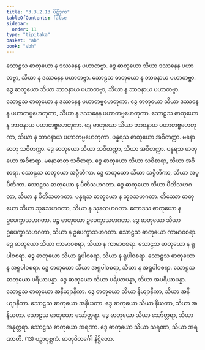 ```yaml
---
title: "3.3.2.13 ပိဋ္ဌိဒုက"
tableOfContents: false
sidebar:
  order: 11
type: "tipitaka"
basket: "ab"
book: "vbh"
---
```



<DynamicBreadcrumb />

<Paragraph number="709" book="vbh">
သောဠသ ဓာတုယော န ဒဿနေန ပဟာတဗ္ဗာ. ဒွေ ဓာတုယော သိယာ ဒဿနေန ပဟာတဗ္ဗာ, သိယာ န ဒဿနေန ပဟာတဗ္ဗာ. သောဠသ ဓာတုယော န ဘာဝနာယ ပဟာတဗ္ဗာ. ဒွေ ဓာတုယော သိယာ ဘာဝနာယ ပဟာတဗ္ဗာ, သိယာ န ဘာဝနာယ ပဟာတဗ္ဗာ. သောဠသ ဓာတုယော န ဒဿနေန ပဟာတဗ္ဗဟေတုကာ. ဒွေ ဓာတုယော သိယာ ဒဿနေန ပဟာတဗ္ဗဟေတုကာ, သိယာ န ဒဿနေန ပဟာတဗ္ဗဟေတုကာ. သောဠသ ဓာတုယော န ဘာဝနာယ ပဟာတဗ္ဗဟေတုကာ. ဒွေ ဓာတုယော သိယာ ဘာဝနာယ ပဟာတဗ္ဗဟေတုကာ, သိယာ န ဘာဝနာယ ပဟာတဗ္ဗဟေတုကာ.
</Paragraph>

<Paragraph number="710" book="vbh">
ပန္နရသ ဓာတုယော အဝိတက္ကာ. မနောဓာတု သဝိတက္ကာ. ဒွေ ဓာတုယော သိယာ သဝိတက္ကာ, သိယာ အဝိတက္ကာ. ပန္နရသ ဓာတုယော အဝိစာရာ. မနောဓာတု သဝိစာရာ. ဒွေ ဓာတုယော သိယာ သဝိစာရာ, သိယာ အဝိစာရာ. သောဠသ ဓာတုယော အပ္ပီတိကာ. ဒွေ ဓာတုယော သိယာ သပ္ပီတိကာ, သိယာ အပ္ပီတိကာ. သောဠသ ဓာတုယော န ပီတိသဟဂတာ. ဒွေ ဓာတုယော သိယာ ပီတိသဟဂတာ, သိယာ န ပီတိသဟဂတာ. ပန္နရသ ဓာတုယော န သုခသဟဂတာ. တိဿော ဓာတုယော သိယာ သုခသဟဂတာ, သိယာ န သုခသဟဂတာ. ဧကာဒသ ဓာတုယော န ဥပေက္ခာသဟဂတာ. ပဉ္စ ဓာတုယော ဥပေက္ခာသဟဂတာ. ဒွေ ဓာတုယော သိယာ ဥပေက္ခာသဟဂတာ, သိယာ န ဥပေက္ခာသဟဂတာ.
</Paragraph>

<Paragraph number="711" book="vbh">
သောဠသ ဓာတုယော ကာမာဝစရာ. ဒွေ ဓာတုယော သိယာ ကာမာဝစရာ, သိယာ န ကာမာဝစရာ. သောဠသ ဓာတုယော န ရူပါဝစရာ. ဒွေ ဓာတုယော သိယာ ရူပါဝစရာ, သိယာ န ရူပါဝစရာ. သောဠသ ဓာတုယော န အရူပါဝစရာ. ဒွေ ဓာတုယော သိယာ အရူပါဝစရာ, သိယာ န အရူပါဝစရာ. သောဠသ ဓာတုယော ပရိယာပန္နာ. ဒွေ ဓာတုယော သိယာ ပရိယာပန္နာ, သိယာ အပရိယာပန္နာ. သောဠသ ဓာတုယော အနိယျာနိကာ. ဒွေ ဓာတုယော သိယာ နိယျာနိကာ, သိယာ အနိယျာနိကာ. သောဠသ ဓာတုယော အနိယတာ. ဒွေ ဓာတုယော သိယာ နိယတာ, သိယာ အနိယတာ. သောဠသ ဓာတုယော သော်တ္တရာ. ဒွေ ဓာတုယော သိယာ သော်တ္တရာ, သိယာ အနုတ္တရာ. သောဠသ ဓာတုယော အရဏာ. ဒွေ ဓာတုယော သိယာ သရဏာ, သိယာ အရဏာတိ. (13)

</Paragraph>

<Paragraph number="712" type="center" book="vbh">
ပဉှာပုစ္ဆကံ.



</Paragraph>

<Paragraph number="713" type="center" book="vbh">
ဓာတုဝိဘင်္ဂေါ နိဋ္ဌိတော.
</Paragraph>